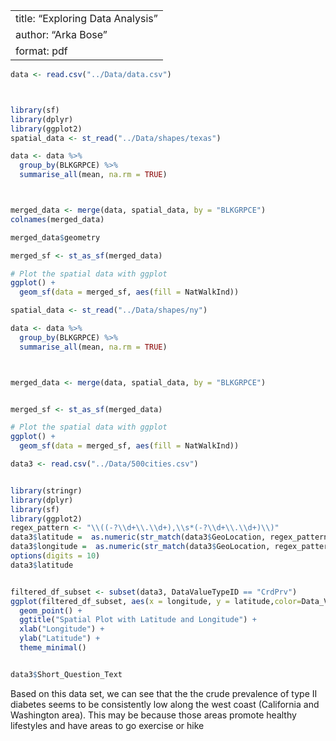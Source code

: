 
---
title: "Exploring Data Analysis"
author: "Arka Bose"
format: pdf
---

```r
data <- read.csv("../Data/data.csv")



```

```r
```
```r
library(sf)
library(dplyr)
library(ggplot2)
spatial_data <- st_read("../Data/shapes/texas")

data <- data %>%
  group_by(BLKGRPCE) %>%
  summarise_all(mean, na.rm = TRUE)



merged_data <- merge(data, spatial_data, by = "BLKGRPCE")
colnames(merged_data)
```
```r

merged_data$geometry
```
```r
merged_sf <- st_as_sf(merged_data)

# Plot the spatial data with ggplot
ggplot() +
  geom_sf(data = merged_sf, aes(fill = NatWalkInd)) 
```
```r
spatial_data <- st_read("../Data/shapes/ny")

data <- data %>%
  group_by(BLKGRPCE) %>%
  summarise_all(mean, na.rm = TRUE)



merged_data <- merge(data, spatial_data, by = "BLKGRPCE")


merged_sf <- st_as_sf(merged_data)

# Plot the spatial data with ggplot
ggplot() +
  geom_sf(data = merged_sf, aes(fill = NatWalkInd)) 
```


```r
data3 <- read.csv("../Data/500cities.csv")


library(stringr)
library(dplyr)
library(sf)
library(ggplot2)
regex_pattern <- "\\((-?\\d+\\.\\d+),\\s*(-?\\d+\\.\\d+)\\)"
data3$latitude =  as.numeric(str_match(data3$GeoLocation, regex_pattern)[, 2])
data3$longitude =  as.numeric(str_match(data3$GeoLocation, regex_pattern)[, 3])
options(digits = 10)
data3$latitude


filtered_df_subset <- subset(data3, DataValueTypeID == "CrdPrv")
ggplot(filtered_df_subset, aes(x = longitude, y = latitude,color=Data_Value)) +
  geom_point() +
  ggtitle("Spatial Plot with Latitude and Longitude") +
  xlab("Longitude") +
  ylab("Latitude") +
  theme_minimal()


data3$Short_Question_Text

```
Based on this data set, we can see that the the crude prevalence of type II diabetes seems to be consistently low along the west coast (California and Washington area). This may be because those areas promote healthy lifestyles and have areas to go exercise or hike
